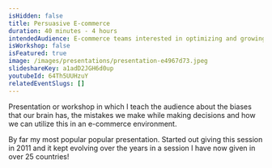 ```yaml
---
isHidden: false
title: Persuasive E-commerce
duration: 40 minutes - 4 hours
intendedAudience: E-commerce teams interested in optimizing and growing their stores by diving into their buyers psychology
isWorkshop: false
isFeatured: true
image: /images/presentations/presentation-e4967d73.jpeg
slideshareKey: a1adD2JGH6d0up
youtubeId: 64Th5UUHzuY
relatedEventSlugs: []
---
```


Presentation or workshop in which I teach the audience about the biases that our brain has, the mistakes we make while making decisions and how we can utilize this in an e-commerce environment.

By far my most popular popular presentation. Started out giving this session in 2011 and it kept evolving over the years in a session I have now given in over 25 countries!
